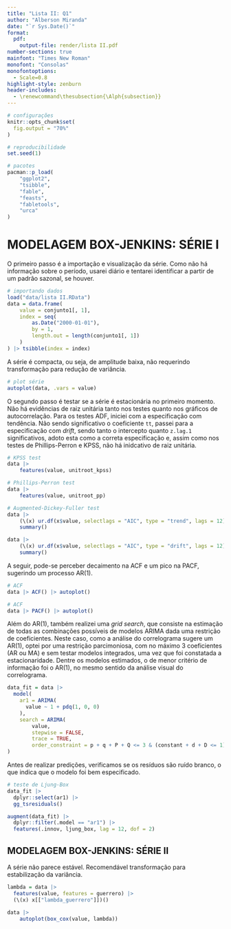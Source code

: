 ```yaml
---
title: "Lista II: Q1"
author: "Alberson Miranda"
date: "`r Sys.Date()`"
format:
  pdf:
    output-file: render/lista II.pdf
number-sections: true
mainfont: "Times New Roman"
monofont: "Consolas"
monofontoptions:
  - Scale=0.8
highlight-style: zenburn
header-includes: 
  - \renewcommand\thesubsection{\Alph{subsection}}
---
```


```r

# configurações
knitr::opts_chunk$set(
  fig.output = "70%"
)

# reproducibilidade
set.seed(1)

# pacotes
pacman::p_load(
    "ggplot2",
    "tsibble",
    "fable",
    "feasts",
    "fabletools",
    "urca"
)
```

# MODELAGEM BOX-JENKINS: SÉRIE I

O primeiro passo é a importação e visualização da série. Como não há informação sobre o período, usarei diário e tentarei identificar a partir de um padrão sazonal, se houver.

```r

# importando dados
load("data/lista II.RData")
data = data.frame(
    value = conjunto1[, 1],
    index = seq(
        as.Date("2000-01-01"),
        by = 1,
        length.out = length(conjunto1[, 1])
    )
) |> tsibble(index = index)
```

A série é compacta, ou seja, de amplitude baixa, não requerindo transformação para redução de variância.

```r

# plot série
autoplot(data, .vars = value)
```

O segundo passo é testar se a série é estacionária no primeiro momento. Não há evidências de raiz unitária tanto nos testes quanto nos gráficos de autocorrelação. Para os testes ADF, iniciei com a especificação com tendência. Não sendo significativo o coeficiente `tt`, passei para a especificação com *drift*, sendo tanto o intercepto quanto `z.lag.1` significativos, adoto esta como a correta especificação e, assim como nos testes de Phillips-Perron e KPSS, não há inidcativo de raiz unitária.

```r

# KPSS test
data |>
    features(value, unitroot_kpss)

# Phillips-Perron test
data |>
    features(value, unitroot_pp)

# Augmented-Dickey-Fuller test
data |>
    (\(x) ur.df(x$value, selectlags = "AIC", type = "trend", lags = 12))() |>
    summary()

data |>
    (\(x) ur.df(x$value, selectlags = "AIC", type = "drift", lags = 12))() |>
    summary()
```

A seguir, pode-se perceber decaimento na ACF e um pico na PACF, sugerindo um processo AR(1).

```r

# ACF
data |> ACF() |> autoplot()

# ACF
data |> PACF() |> autoplot()
```

Além do AR(1), também realizei uma *grid search*, que consiste na estimação de todas as combinações possíveis de modelos ARIMA dada uma restrição de coeficientes. Neste caso, como a análise do correlograma sugere um AR(1), optei por uma restrição parcimoniosa, com no máximo 3 coeficientes (AR ou MA) e sem testar modelos integrados, uma vez que foi constatada a estacionaridade. Dentre os modelos estimados, o de menor critério de informação foi o AR(1), no mesmo sentido da análise visual do correlograma.

```r

data_fit = data |>
  model(
    ar1 = ARIMA(
      value ~ 1 + pdq(1, 0, 0)
    ),
    search = ARIMA(
        value,
        stepwise = FALSE,
        trace = TRUE,
        order_constraint = p + q + P + Q <= 3 & (constant + d + D <= 1))
)
```

Antes de realizar predições, verificamos se os resíduos são ruído branco, o que indica que o modelo foi bem especificado.

```r

# teste de Ljung-Box
data_fit |>
  dplyr::select(ar1) |>
  gg_tsresiduals()

augment(data_fit) |>
  dplyr::filter(.model == "ar1") |>
  features(.innov, ljung_box, lag = 12, dof = 2)
```

## MODELAGEM BOX-JENKINS: SÉRIE II

A série não parece estável. Recomendável transformação para estabilização da variância.

```r

lambda = data |>
  features(value, features = guerrero) |>
  (\(x) x[["lambda_guerrero"]])()

data |>
    autoplot(box_cox(value, lambda))
```

